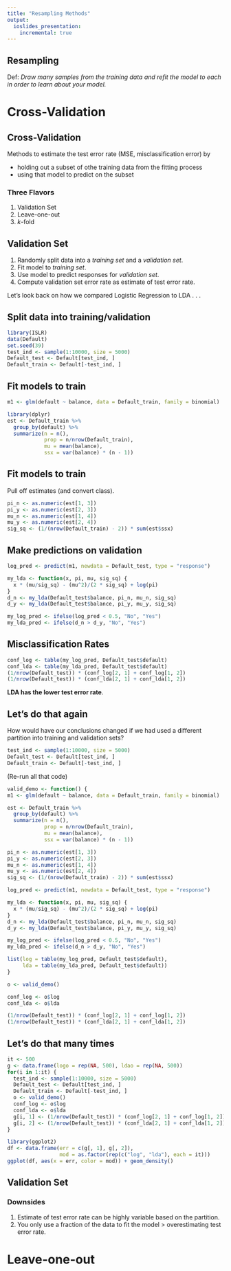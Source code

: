 ```yaml
---
title: "Resampling Methods"
output:
  ioslides_presentation:
    incremental: true
---
```


## Resampling

Def: *Draw many samples from the training data and refit the model to each in order to learn about your model.*


# Cross-Validation

## Cross-Validation {.build}

Methods to estimate the test error rate (MSE, misclassification error) by

- holding out a subset of othe training data from the fitting process
- using that model to predict on the subset

### Three Flavors
1. Validation Set
2. Leave-one-out
3. $k$-fold


## Validation Set {.build}

1. Randomly split data into a *training set* and a *validation set*.
2. Fit model to *training set*.
3. Use model to predict responses for *validation set*.
4. Compute validation set error rate as estimate of test error rate.

Let's look back on how we compared Logistic Regression to LDA . . .


## Split data into training/validation

```r
library(ISLR)
data(Default)
set.seed(39)
test_ind <- sample(1:10000, size = 5000)
Default_test <- Default[test_ind, ]
Default_train <- Default[-test_ind, ]
```


## Fit models to train

```r
m1 <- glm(default ~ balance, data = Default_train, family = binomial)

library(dplyr)
est <- Default_train %>%
  group_by(default) %>%
  summarize(n = n(),
            prop = n/nrow(Default_train),
            mu = mean(balance),
            ssx = var(balance) * (n - 1))
```

## Fit models to train {.build}

Pull off estimates (and convert class).

```r
pi_n <- as.numeric(est[1, 3])
pi_y <- as.numeric(est[2, 3])
mu_n <- as.numeric(est[1, 4])
mu_y <- as.numeric(est[2, 4])
sig_sq <- (1/(nrow(Default_train) - 2)) * sum(est$ssx)
```




## Make predictions on validation

```r
log_pred <- predict(m1, newdata = Default_test, type = "response")

my_lda <- function(x, pi, mu, sig_sq) {
  x * (mu/sig_sq) - (mu^2)/(2 * sig_sq) + log(pi)
}
d_n <- my_lda(Default_test$balance, pi_n, mu_n, sig_sq)
d_y <- my_lda(Default_test$balance, pi_y, mu_y, sig_sq)

my_log_pred <- ifelse(log_pred < 0.5, "No", "Yes")
my_lda_pred <- ifelse(d_n > d_y, "No", "Yes")
```


## Misclassification Rates

```r
conf_log <- table(my_log_pred, Default_test$default)
conf_lda <- table(my_lda_pred, Default_test$default)
(1/nrow(Default_test)) * (conf_log[2, 1] + conf_log[1, 2])
(1/nrow(Default_test)) * (conf_lda[2, 1] + conf_lda[1, 2])
```

**LDA has the lower test error rate**.


## Let's do that again {.build}

How would have our conclusions changed if we had used a different partition into training and validation sets?

```r
test_ind <- sample(1:10000, size = 5000)
Default_test <- Default[test_ind, ]
Default_train <- Default[-test_ind, ]
```

(Re-run all that code)

```r
valid_demo <- function() {
m1 <- glm(default ~ balance, data = Default_train, family = binomial)

est <- Default_train %>%
  group_by(default) %>%
  summarize(n = n(),
            prop = n/nrow(Default_train),
            mu = mean(balance),
            ssx = var(balance) * (n - 1))

pi_n <- as.numeric(est[1, 3])
pi_y <- as.numeric(est[2, 3])
mu_n <- as.numeric(est[1, 4])
mu_y <- as.numeric(est[2, 4])
sig_sq <- (1/(nrow(Default_train) - 2)) * sum(est$ssx)

log_pred <- predict(m1, newdata = Default_test, type = "response")

my_lda <- function(x, pi, mu, sig_sq) {
  x * (mu/sig_sq) - (mu^2)/(2 * sig_sq) + log(pi)
}
d_n <- my_lda(Default_test$balance, pi_n, mu_n, sig_sq)
d_y <- my_lda(Default_test$balance, pi_y, mu_y, sig_sq)

my_log_pred <- ifelse(log_pred < 0.5, "No", "Yes")
my_lda_pred <- ifelse(d_n > d_y, "No", "Yes")

list(log = table(my_log_pred, Default_test$default),
     lda = table(my_lda_pred, Default_test$default))
}

o <- valid_demo()

conf_log <- o$log
conf_lda <- o$lda
```

```r
(1/nrow(Default_test)) * (conf_log[2, 1] + conf_log[1, 2])
(1/nrow(Default_test)) * (conf_lda[2, 1] + conf_lda[1, 2])
```


## Let's do that many times

```r
it <- 500
g <- data.frame(logo = rep(NA, 500), ldao = rep(NA, 500))
for(i in 1:it) {
  test_ind <- sample(1:10000, size = 5000)
  Default_test <- Default[test_ind, ]
  Default_train <- Default[-test_ind, ]
  o <- valid_demo()
  conf_log <- o$log
  conf_lda <- o$lda
  g[i, 1] <- (1/nrow(Default_test)) * (conf_log[2, 1] + conf_log[1, 2])
  g[i, 2] <- (1/nrow(Default_test)) * (conf_lda[2, 1] + conf_lda[1, 2])
}

library(ggplot2)
df <- data.frame(err = c(g[, 1], g[, 2]),
                 mod = as.factor(rep(c("log", "lda"), each = it)))
ggplot(df, aes(x = err, color = mod)) + geom_density()
```


## Validation Set

### Downsides

1. Estimate of test error rate can be highly variable based on the partition.
2. You only use a fraction of the data to fit the model > overestimating test error rate.


# Leave-one-out





